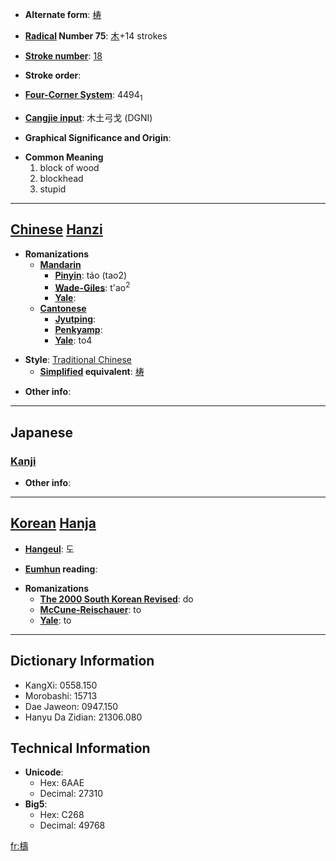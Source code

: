* '''Alternate form''': [[梼]]

* '''[[Wiktionary:Chinese radical index| Radical]] Number 75''': [[Wiktionary:Chinese radical index 木|木]]+14 strokes

* '''[[Wiktionary:Chinese total strokes index|Stroke number]]''': [[Wiktionary:Chinese total strokes index 18|18]]

* '''Stroke order''': 

* '''[[Wiktionary:Chinese four corner index|Four-Corner System]]''': 4494<sub>1</sub>

* '''[[Wiktionary:Chinese Cangjie index|Cangjie input]]''': 木土弓戈 (DGNI)

* '''Graphical Significance and Origin''': 

* '''Common Meaning'''
*#block of wood
*# blockhead
*# stupid


----

== [[Chinese]] [[Hanzi]] ==

* '''Romanizations'''
** '''[[Mandarin]]'''
*** '''[[Pinyin]]''': táo (tao2)
*** '''[[Wade-Giles]]''': t'ao<sup>2</sup>
*** '''[[Yale]]''': 
** '''[[Cantonese]]'''
*** '''[[Jyutping]]''':
*** '''[[Penkyamp]]''': 
*** '''[[Yale]]''': to4

* '''Style''': [[Traditional Chinese]] 
** '''[[Simplified Chinese|Simplified]] equivalent''': [[梼]]

* '''Other info''': 

----

==Japanese==
===[[Kanji]]===
{{kanji|on readings=[[とう]] (tō)|kun readings=[[きりかぶ]] (kirikabu), [[おろか]] (oroka), [[つく]] (tsuku)}}

* '''Other info''':  

----

== [[Korean]] [[Hanja]] ==

* '''[[Hangeul]]''': 도

* '''[[Eumhun]] reading''': 

* '''Romanizations'''
** '''[[The 2000 South Korean Revised Romanization|The 2000 South Korean Revised]]''': do
** '''[[McCune-Reischauer]]''': to
** '''[[Yale]]''': to

----

== Dictionary Information ==

* KangXi: 0558.150
* Morobashi: 15713
* Dae Jaweon: 0947.150
* Hanyu Da Zidian: 21306.080

== Technical Information ==

* '''Unicode''':
** Hex: 6AAE
** Decimal: 27310
* '''Big5''':
** Hex: C268
** Decimal: 49768

[[fr:檮]]